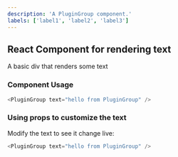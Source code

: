 ```yaml
---
description: 'A PluginGroup component.'
labels: ['label1', 'label2', 'label3']
---
```



## React Component for rendering text

A basic div that renders some text

### Component Usage

```js
<PluginGroup text="hello from PluginGroup" />
```

### Using props to customize the text

Modify the text to see it change live:

```js live
<PluginGroup text="hello from PluginGroup" />
```

